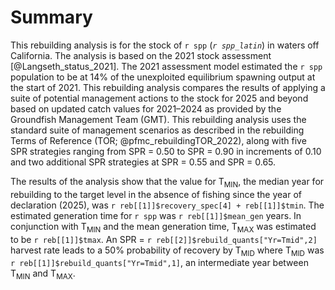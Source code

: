 # Summary{-}

This rebuilding analysis is for the stock of `r spp` (_`r spp_latin`_) in waters off California. The analysis is based on the 2021 stock assessment [@Langseth_status_2021]. The 2021 assessment model estimated the `r spp` population to be at 14% of the unexploited equilibrium spawning output at the start of 2021. This rebuilding analysis compares the results of applying a suite of potential management actions to the stock for 2025 and beyond based on updated catch values for 2021--2024 as provided by the Groundfish Management Team (GMT). This rebuilding analysis uses the standard suite of management scenarios as described in the rebuilding Terms of Reference (TOR; @pfmc_rebuildingTOR_2022), along with five SPR strategies ranging from SPR = 0.50 to SPR = 0.90 in increments of 0.10 and two additional SPR strategies at SPR = 0.55 and SPR = 0.65.

The results of the analysis show that the value for $\text{T}_\text{MIN}$, the median year for rebuilding to the target level in the absence of fishing since the year of declaration (2025), was `r reb[[1]]$recovery_spec[4] + reb[[1]]$tmin `. The estimated generation time for `r spp` was `r reb[[1]]$mean_gen` years. In conjunction with $\text{T}_\text{MIN}$ and the mean generation time, $\text{T}_\text{MAX}$ was estimated to be `r reb[[1]]$tmax `. An SPR = `r reb[[2]]$rebuild_quants["Yr=Tmid",2]` harvest rate leads to a 50% probability of recovery by $\text{T}_\text{MID}$ where $\text{T}_\text{MID}$ was `r reb[[1]]$rebuild_quants["Yr=Tmid",1]`, an intermediate year between $\text{T}_\text{MIN}$ and $\text{T}_\text{MAX}$.
